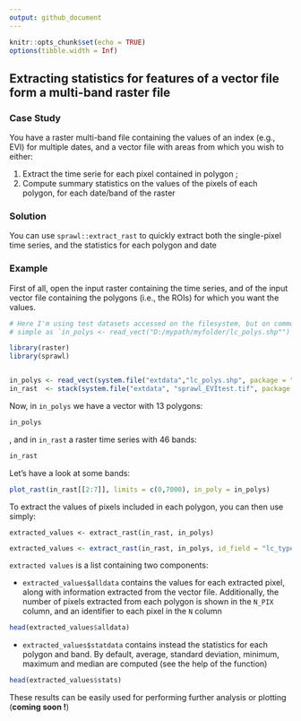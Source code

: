 ```yaml
---
output: github_document
---
```


```r
knitr::opts_chunk$set(echo = TRUE)
options(tibble.width = Inf)
```

## Extracting statistics for features of a vector file form a multi-band raster file

### Case Study 

You have a raster multi-band file containing the values of an index (e.g., EVI) for multiple
dates, and a vector file with areas from which you wish to either: 
  
  1. Extract the time serie for each pixel contained in polygon ;
  2. Compute summary statistics on the values of the pixels of each polygon, for each date/band
    of the raster

### Solution

You can use `sprawl::extract_rast` to quickly extract both the single-pixel time series, and the 
statistics for each polygon and date

### Example

First of all, open the input raster containing the time series,  and of the 
input vector file containing the polygons (i.e., the ROIs) for which you want the values. 

```r
# Here I'm using test datasets accessed on the filesystem, but on common usage it would as 
# simple as `in_polys <- read_vect("D:/mypath/myfolder/lc_polys.shp"")

library(raster)
library(sprawl)


in_polys <- read_vect(system.file("extdata","lc_polys.shp", package = "sprawl.data"))
in_rast  <- stack(system.file("extdata", "sprawl_EVItest.tif", package = "sprawl.data"))

```

Now, in `in_polys` we have a vector with 13 polygons: 

```r
in_polys
```

, and in `in_rast` a raster time series with 46 bands:

```r
in_rast
```

Let's have a look at some bands: 

```r
plot_rast(in_rast[[2:7]], limits = c(0,7000), in_poly = in_polys)
```


To extract the values of pixels included in each polygon, you can then use simply: 

```
extracted_values <- extract_rast(in_rast, in_polys)
```

```r
extracted_values <- extract_rast(in_rast, in_polys, id_field = "lc_type")
```
`extracted values` is a list containing two components:

- `extracted_values$alldata` contains the values for each extracted pixel, along with information extracted from the vector file. Additionally, the number of pixels extracted from each polygon is shown in the `N_PIX` column, and an identifier to each pixel in the `N` column 

```r
head(extracted_values$alldata)
```

-  `extracted_values$statdata` contains instead the statistics for each polygon and band. By default, average, standard deviation, minimum, maximum and median are computed (see the help of the function) 

```r
head(extracted_values$stats)
```

These results can be easily used for performing further analysis or plotting (**coming soon !**)
